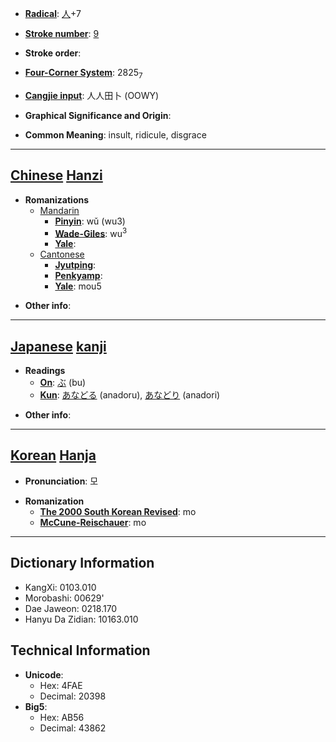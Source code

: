 * '''[[Wiktionary:Chinese radical index| Radical]]''': [[Wiktionary:Chinese radical index 人|人]]+7

* '''[[Wiktionary:Chinese total strokes index|Stroke number]]''': [[Wiktionary:Chinese total strokes index 9|9]]

* '''Stroke order''': 

* '''[[Wiktionary:Chinese four corner index|Four-Corner System]]''': 2825<sub>7</sub>

* '''[[Wiktionary:Chinese Cangjie index|Cangjie input]]''': 人人田卜 (OOWY)

* '''Graphical Significance and Origin''': 

* '''Common Meaning''': insult, ridicule, disgrace

----

== [[Chinese]] [[Hanzi]] ==

* '''Romanizations'''
** [[Mandarin]]
*** '''[[Pinyin]]''': wǔ (wu3)
*** '''[[Wade-Giles]]''': wu<sup>3</sup>
*** '''[[Yale]]''': 
**[[Cantonese]]
***'''[[Jyutping]]''':
***'''[[Penkyamp]]''': 
***'''[[Yale]]''': mou5

* '''Other info''': 

----

== [[Japanese]] [[kanji]] ==

* '''Readings'''
** '''[[On]]''': [[ぶ]] (bu)
** '''[[Kun]]''': [[あなどる]] (anadoru), [[あなどり]] (anadori)

* '''Other info''':  

----

== [[Korean]] [[Hanja]] ==

* '''Pronunciation''': 모

* '''Romanization'''
** '''[[The 2000 South Korean Revised Romanization|The 2000 South Korean Revised]]''': mo
** '''[[McCune-Reischauer]]''': mo

----

== Dictionary Information ==

* KangXi: 0103.010
* Morobashi: 00629'
* Dae Jaweon: 0218.170
* Hanyu Da Zidian: 10163.010

== Technical Information ==

* '''Unicode''':
** Hex: 4FAE
** Decimal: 20398
* '''Big5''':
** Hex: AB56
** Decimal: 43862